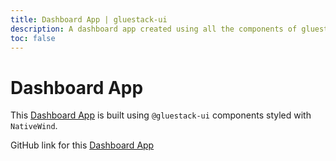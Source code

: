 ```yaml
---
title: Dashboard App | gluestack-ui
description: A dashboard app created using all the components of gluestack-ui styled with NativeWind
toc: false
---
```




<Meta title="with-nativewind/Apps/Dashboard App" />

# Dashboard App

This [Dashboard App](https://ui-example-nativewind.vercel.app/) is built using `@gluestack-ui` components styled with `NativeWind`.

<Responsiveness />

GitHub link for this [Dashboard App](https://github.com/gluestack/ui-example-nativewind)
